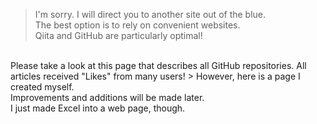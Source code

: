 > I'm sorry. I will direct you to another site out of the blue.<br />
The best option is to rely on convenient websites.<br />
Qiita and GitHub are particularly optimal!
<br />
<ProjectCard
  title="GitHub"
  link="https://github.com/istone-you/Description-of-each-repository/blob/main/README.md"
  bg="linear-gradient(to right, #662D8C 0%, #ED1E79 100%)"
>
  Please take a look at this page that describes all GitHub repositories.
</ProjectCard>
<ProjectCard
  title="Qiita"
  link="https://qiita.com/iStone"
  bg="linear-gradient(to right, #009245 0%, #FCEE21 100%)"
>
  All articles received "Likes" from many users!
</ProjectCard>
> However, here is a page I created myself. <br />
Improvements and additions will be made later.
<br />
<ProjectCard
  title="career"
  link="/career"
  bg="linear-gradient(to right, #D585FF 0%, #00FFEE 100%)"
>
  I just made Excel into a web page, though.
</ProjectCard>
